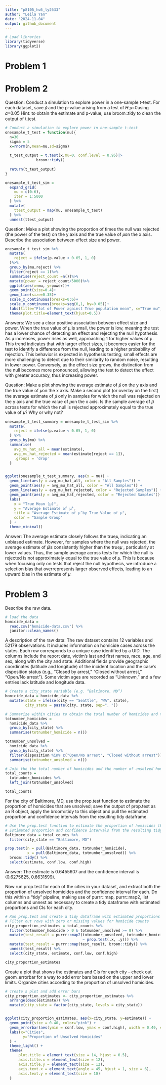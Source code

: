 ```yaml
---
title: "p8105_hw5_ly2633"
author: "Leila Yan"
date: "2024-11-04"
output: github_document
---
```

```r
# Load libraries
library(tidyverse)
library(ggplot2)
```
# Problem 1


# Problem 2
Question: Conduct a simulation to explore power in a one-sample t-test.
For each dataset, save 𝜇̂ and the p-value arising from a test of 𝐻:𝜇=0using 𝛼=0.05
Hint: to obtain the estimate and p-value, use broom::tidy to clean the output of t.test.
```r
# Conduct a simulation to explore power in one-sample t-test
onesample_t_test = function(mu){
  n=30
  sigma = 5
  x=rnorm(n,mean=mu,sd=sigma)
  
  t_test_output = t.test(x,mu=0, conf.level = 0.95)|>
              broom::tidy()
  
  return(t_test_output)
}

onesample_t_test_sim = 
  expand_grid(
    mu = c(0:6),
    iter = 1:5000
  ) %>%
  mutate(
    ttest_output = map(mu, onesample_t_test)
  ) %>%
  unnest(ttest_output)
```

Question: Make a plot showing the proportion of times the null was rejected (the power of the test) on the y axis and the true value of 𝜇on the x axis. Describe the association between effect size and power.
```r
onesample_t_test_sim %>%
  mutate(
    reject = ifelse(p.value < 0.05, 1, 0)
  )%>%
  group_by(mu,reject) %>%
  filter(reject == 1)%>%
  summarise(reject_count =n())%>%
  mutate(power = reject_count/5000)%>%
  ggplot(aes(x=mu, y=power))+
  geom_point(size=0.4)+
  geom_line(size=0.35)+
  scale_x_continuous(breaks=0:6)+
  scale_y_continuous(breaks=seq(0,1, by=0.05))+
  labs(title="Plot of Power against True population mean", x="True mu", y="Power")+
  theme(plot.title=element_text(hjust=0.5))
```


Answers:
We see a clear positive association between effect size and power. When the true value of μ is small, the power is low, meaning the test has a lower chance of detecting an effect and rejecting the null hypothesis. As μ increases, power rises as well, approaching 1 for higher values of μ. This trend indicates that with larger effect sizes, it becomes easier for the test to identify a difference from the null, leading to a higher probability of rejection. This behavior is expected in hypothesis testing; small effects are more challenging to detect due to their similarity to random noise, resulting in lower power. Conversely, as the effect size grows, the distinction from the null becomes more pronounced, allowing the test to detect the effect with greater accuracy, thus increasing power.


Question: Make a plot showing the average estimate of 𝜇̂ on the y axis and the true value of 𝜇on the x axis. Make a second plot (or overlay on the first) the average estimate of 𝜇̂ only in samples for which the null was rejected on the y axis and the true value of 𝜇on the x axis. Is the sample average of 𝜇̂ across tests for which the null is rejected approximately equal to the true value of 𝜇? Why or why not?
```r
onesample_t_test_summary = onesample_t_test_sim %>%
  mutate(
    reject = ifelse(p.value < 0.05, 1, 0)
  ) %>%
  group_by(mu) %>%
  summarise(
    avg_mu_hat_all = mean(estimate),
    avg_mu_hat_rejected = mean(estimate[reject == 1]),
    .groups = 'drop'
  )


ggplot(onesample_t_test_summary, aes(x = mu)) +
  geom_line(aes(y = avg_mu_hat_all, color = "All Samples")) +
  geom_point(aes(y = avg_mu_hat_all, color = "All Samples")) +
  geom_line(aes(y = avg_mu_hat_rejected, color = "Rejected Samples")) +
  geom_point(aes(y = avg_mu_hat_rejected, color = "Rejected Samples")) +
  labs(
    x = "True Mean (μ)",
    y = "Average Estimate of μ̂",
    title = "Average Estimate of μ̂ by True Value of μ",
    color = "Sample Group"
  ) +
  theme_minimal()
```


Answer:
The average estimate closely follows the true𝜇, indicating an unbiased estimate. However, for samples where the null was rejected, the average estimate of  𝜇̂is consistently higher than the true𝜇 , particularly at lower values.  Thus, the sample average across tests for which the null is rejected is not approximately equal to the true value of 𝜇. This is because when focusing only on tests that reject the null hypothesis, we introduce a selection bias that overrepresents larger observed effects, leading to an upward bias in the estimate of 𝜇.


# Problem 3
Describe the raw data.
```r
# load the data
homicide_data = 
  read.csv("homicide-data.csv") %>%
  janitor::clean_names()

```


A description of the raw data:
The raw dataset contains 12 variables and 52179 observations. It includes information on homicide cases across the states. Each row corresponds to a unique case identified by a UID. The columns include the report date, victim’s last and first names, race, age, and sex, along with the city and state. Additional fields provide geographic coordinates (latitude and longitude) of the incident location and the case’s disposition status (e.g., "Closed by arrest," "Closed without arrest," "Open/No arrest"). Some victim ages are recorded as "Unknown," and a few entries lack latitude and longitude data. 


```r
# Create a city_state variable (e.g. “Baltimore, MD”)
homicide_data = homicide_data %>%
  mutate(state = ifelse(city == "Seattle", "WA", state),
         city_state = paste(city, state, sep=", "))

# Summarize within cities to obtain the total number of homicides and the number of unsolved homicides(those for which the disposition is “Closed without arrest” or “Open/No arrest”).
totnumber_homicides = 
  homicide_data %>%
  group_by(city_state) %>%
  summarise(totnumber_homicide = n())

totnumber_unsolved =
  homicide_data %>%
  group_by(city_state) %>%
  filter(disposition %in% c("Open/No arrest", "Closed without arrest"))|>
  summarise(totnumber_unsolved = n())

# Join the the total number of homicides and the number of unsolved homicides
total_counts = 
  totnumber_homicides %>%
  left_join(totnumber_unsolved)

total_counts
```


For the city of Baltimore, MD, use the prop.test function to estimate the proportion of homicides that are unsolved; save the output of prop.test as an R object, apply the broom::tidy to this object and pull the estimated proportion and confidence intervals from the resulting tidy dataframe.
```r
# Use the prop.test function to estimate the proportion of homicides that are unsolved
# Estimated proportion and confidence intervals from the resulting tidy dataframe
Baltimore_data = total_counts %>%
  filter(city_state == "Baltimore, MD")

prop.test(n = pull(Baltimore_data, totnumber_homicide), 
          x = pull(Baltimore_data, totnumber_unsolved)) %>%
  broom::tidy() %>%
  select(estimate, conf.low, conf.high)
```


Answer:
The estimate is 0.6455607 and the confidence interval is (0.6275625, 0.6631599).


Now run prop.test for each of the cities in your dataset, and extract both the proportion of unsolved homicides and the confidence interval for each. Do this within a “tidy” pipeline, making use of purrr::map, purrr::map2, list columns and unnest as necessary to create a tidy dataframe with estimated proportions and CIs for each city.

```r
# Run prop.test and create a tidy dataframe with estimated proportions and CIs for each city
# Filter out rows with zero or missing values for homicide counts
city_proportion_estimates = total_counts %>%
  filter(totnumber_homicide > 0 & totnumber_unsolved >= 0) %>%
  mutate(test_result = purrr::map2(totnumber_unsolved, totnumber_homicide, 
                                   ~ prop.test(.x, .y))) %>%
  mutate(test_result = purrr::map(test_result, broom::tidy)) %>%
  unnest(test_result) %>%
  select(city_state, estimate, conf.low, conf.high)

city_proportion_estimates
```


Create a plot that shows the estimates and CIs for each city – check out geom_errorbar for a way to add error bars based on the upper and lower limits. Organize cities according to the proportion of unsolved homicides.

```r
# create a plot and add error bars
city_proportion_estimates <- city_proportion_estimates %>%
  arrange(desc(estimate)) %>%
  mutate(city_state = factor(city_state, levels = city_state))


ggplot(city_proportion_estimates, aes(x=city_state, y=estimate)) +
  geom_point(size = 0.40, color="pink") +
  geom_errorbar(aes(ymin = conf.low, ymax = conf.high), width = 0.40, color = "blue") +
  labs(x="Cities",
        y="Proportion of Unsolved Homicides"
  ) + 
  theme_light() +
  theme(
      plot.title = element_text(size = 14, hjust = 0.5),
      axis.title.x = element_text(size = 12),
      axis.title.y = element_text(size = 12),
      axis.text.x = element_text(angle = 45, hjust = 1, size = 6),
      axis.text.y = element_text(size = 10)  
  )
```






